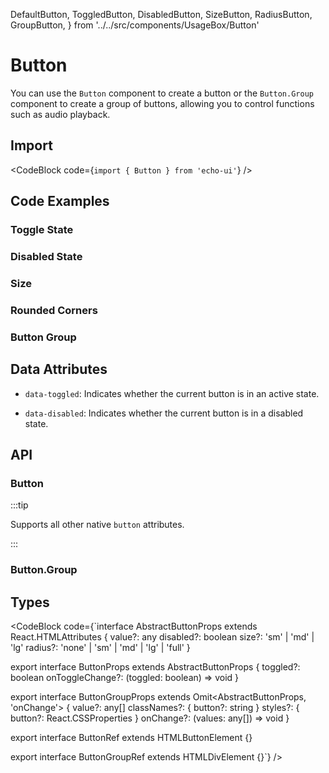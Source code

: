   DefaultButton,
  ToggledButton,
  DisabledButton,
  SizeButton,
  RadiusButton,
  GroupButton,
} from '../../src/components/UsageBox/Button'

# Button

You can use the `Button` component to create a button or the `Button.Group` component to create a group of buttons, allowing you to control functions such as audio playback.

## Import

<CodeBlock code={`import { Button } from 'echo-ui'`} />

## Code Examples

<DefaultButton />

### Toggle State

<ToggledButton />

### Disabled State

<DisabledButton />

### Size

<SizeButton />

### Rounded Corners

<RadiusButton />

### Button Group

<GroupButton />

## Data Attributes

- `data-toggled`: Indicates whether the current button is in an active state.

- `data-disabled`: Indicates whether the current button is in a disabled state.

## API

### Button

:::tip

Supports all other native `button` attributes.

:::

<ButtonAPITable />

### Button.Group

<ButtonGroupAPITable />

## Types

<CodeBlock code={`interface AbstractButtonProps<T> extends React.HTMLAttributes<T> {
  value?: any
  disabled?: boolean
  size?: 'sm' | 'md' | 'lg'
  radius?: 'none' | 'sm' | 'md' | 'lg' | 'full'
}

export interface ButtonProps extends AbstractButtonProps<ButtonRef> {
  toggled?: boolean
  onToggleChange?: (toggled: boolean) => void
}

export interface ButtonGroupProps extends Omit<AbstractButtonProps<ButtonGroupRef>, 'onChange'> {
  value?: any[]
  classNames?: { button?: string }
  styles?: { button?: React.CSSProperties }
  onChange?: (values: any[]) => void
}

export interface ButtonRef extends HTMLButtonElement {}

export interface ButtonGroupRef extends HTMLDivElement {}`} />
